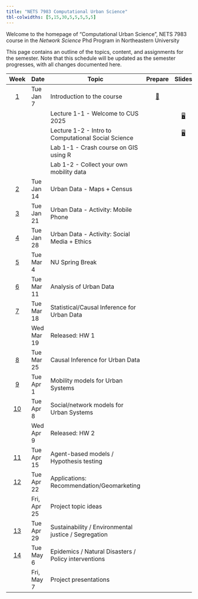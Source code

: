 ```yaml
---
title: "NETS 7983 Computational Urban Science"
tbl-colwidths: [5,15,30,5,5,5,5,5]
---
```


Welcome to the homepage of "Computational Urban Science", NETS 7983 course in the *Network Science* Phd Program in Northeastern University

This page contains an outline of the topics, content, and assignments for the semester. Note that this schedule will be updated as the semester progresses, with all changes documented here.

::: column-screen-inset-right
|           Week           | Date        | Topic                                         | Prepare                                   |  Slides                               |  Lab                                      | HW                  |  Project    |
|:------:|--------|--------|:------:|:------:|:------:|:------:|:------:|:------:|:------:|
| [1](/weeks/week-1.html)  | Tue Jan 7   | Introduction to the course                    | [📖](/weeks/week-1.html "Week 1 Summary") |                                       |                                           |                     |             |
|                          |             | Lecture 1-1 - Welcome to CUS 2025               |                                         | [🖥️](/slides/lec-1-1.html "Lab slides") |                                           |                     |             |
|                          |             | Lecture 1-2 - Intro to Computational Social Science |                                     | [🖥️](/slides/lec-1-2.html "Lab slides") |                                           |                     |             |
|                          |             | Lab 1-1 - Crash course on GIS using R         |                                           |                                       | [💻](/labs/lab-1-1.html "Lab instructions") |                   |             |
|                          |             | Lab 1-2 - Collect your own mobility data      |                                           |                                       | [💻](/labs/lab-1-2.html "Lab instructions") |                   |             |
| [2](/weeks/week-2.html)  | Tue Jan 14  | Urban Data - Maps + Census                    |                                           |                                       |                                           |                     |             |      
| [3](/weeks/week-3.html)  | Tue Jan 21  | Urban Data - Activity: Mobile Phone           |                                           |                                       |                                           |                     |             |                                                        
| [4](/weeks/week-4.html)  | Tue Jan 28  | Urban Data - Activity: Social Media + Ethics  |                                           |                                       |                                           |                     |             |                                                           
| [5](/weeks/week-5.html)  | Tue Mar 4   | NU Spring Break                               |                                           |                                       |                                           |                     |             |           
| [6](/weeks/week-6.html)  | Tue Mar 11  | Analysis of Urban Data                        |                                           |                                       |                                           |                     |             |    
| [7](/weeks/week-1.html)  | Tue Mar 18  | Statistical/Causal Inference for Urban Data   |                                           |                                       |                                           |                     |             |   
|                          | Wed Mar 19  | Released: HW 1                                |                                           |                                       |                                           | [✍️](/hw/hw-1.html) |             |
| [8](/weeks/week-1.html)  | Tue Mar 25  | Causal Inference for Urban Data               |                                           |                                       |                                           |                     |             |
| [9](/weeks/week-1.html)  | Tue Apr 1   | Mobility models for Urban Systems             |                                           |                                       |                                           |                     |             |
| [10](/weeks/week-1.html) | Tue Apr 8   | Social/network models for Urban Systems       |                                           |                                       |                                           |                     |             |
|                          | Wed Apr 9   | Released: HW 2                                |                                           |                                       |                                           | [✍️](/hw/hw-2.html) |             |
| [11](/weeks/week-1.html) | Tue Apr 15  | Agent-based models / Hypothesis testing       |                                           |                                       |                                           |                     |             |
| [12](/weeks/week-1.html) | Tue Apr 22  | Applications: Recommendation/Geomarketing     |                                           |                                       |                                           |                     |             |
|                          | Fri, Apr 25 | Project topic ideas                           |                                           |                                       |                                           |                     | [📂](project-description.html#topic-ideas)            |  
| [13](/weeks/week-1.html) | Tue Apr 29  | Sustainability / Environmental justice / Segregation  |                                           |                                       |                                           |                     |             |
| [14](/weeks/week-1.html) | Tue May 6   | Epidemics / Natural Disasters / Policy interventions  |                                           |                                       |                                           |                     |             |                                 |
|                          | Fri, May 7  | Project presentations                         |                                           |                                       |                                           |                     | [📂](project-description.html#topic-ideas)            |  

:::
